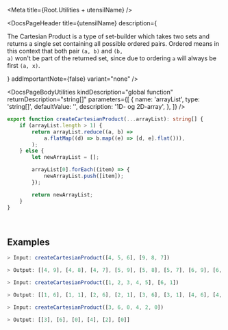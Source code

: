 

<Meta title={Root.Utilities + utensilName} />

<DocsPageHeader
    title={utensilName}
    description={
        <p>
            The Cartesian Product is a type of set-builder which takes two sets
            and returns a single set containing all possible ordered pairs.
            Ordered means in this context that both pair <code>(a, b)</code> and
            <code>(b, a)</code> won't be part of the returned set, since due to ordering
            <code>a</code> will always be first <code>(a, x)</code>.
        </p>
    }
    addImportantNote={false}
    variant="none"
/>

<DocsPageBodyUtilities
    kindDescription="global function"
    returnDescription="string[]"
    parameters={[
        {
            name: 'arrayList',
            type: 'string[]',
            defaultValue: '',
            description: '1D- og 2D-array',
        },
    ]}
/>

```ts
export function createCartesianProduct(...arrayList): string[] {
    if (arrayList.length > 1) {
        return arrayList.reduce((a, b) =>
            a.flatMap((d) => b.map((e) => [d, e].flat())),
        );
    } else {
        let newArrayList = [];

        arrayList[0].forEach((item) => {
            newArrayList.push([item]);
        });

        return newArrayList;
    }
}
```

<br />

## Examples

<div className="codeDisplayOnly">

```ts
> Input: createCartesianProduct([4, 5, 6], [9, 8, 7])

> Output: [[4, 9], [4, 8], [4, 7], [5, 9], [5, 8], [5, 7], [6, 9], [6, 8], [6, 7]]
```

```ts
> Input: createCartesianProduct([1, 2, 3, 4, 5], [6, 1])

> Output: [[1, 6], [1, 1], [2, 6], [2, 1], [3, 6], [3, 1], [4, 6], [4, 1], [5, 6], [5, 1]]
```

```ts
> Input: createCartesianProduct([3, 6, 0, 4, 2, 0])

> Output: [[3], [6], [0], [4], [2], [0]]
```

</div>
